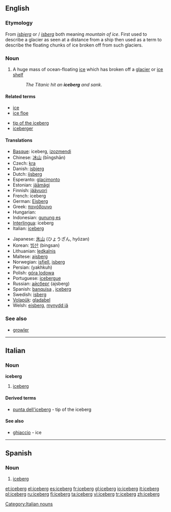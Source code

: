 ==English==
{{wikipedia}}

===Etymology===
From {{Dan.}} ''[[isbjerg]]'' or {{Norw.}}/{{Sw.}} ''[[isberg]]'' both meaning ''mountain of ice''. First used to describe a glacier as seen at a distance from a ship then used as a term to describe the floating chunks of ice broken off from such glaciers.

===Noun===
{{en-noun}}

# A huge mass of ocean-floating [[ice]] which has broken off a [[glacier]] or [[ice shelf]]
#: ''The Titanic hit an '''iceberg''' and sank''.

====Related terms====
{{top}}
* [[ice]]
* [[ice floe]]
{{mid}}
* [[tip of the iceberg]]
* [[iceberger]]
{{bottom}}

====Translations====
{{trans-top|huge mass of floating ice}}
* [[Basque]]: iceberg, [[izozmendi]]
* Chinese: [[冰山]] (bīngshān)
* Czech: [[kra]] {{f}}
* Danish: [[isbjerg]]
* Dutch: [[ijsberg]] {{m}}
* Esperanto: [[glacimonto]]
* Estonian: [[jäämägi]]
* Finnish: [[jäävuori]]
* French: iceberg {{m}}
* German: [[Eisberg]] {{m}}
* Greek: [[παγόβουνο]] {{n}}
* Hungarian: {{t|hu|jéghegy}}
* Indonesian: [[gunung es]]
* [[Interlingua]]: iceberg
* Italian: [[iceberg#Italian|iceberg]] {{m}}
{{trans-mid}}
* Japanese: [[氷山]] (ひょうざん, hyōzan)
* Korean: [[빙산]] (bingsan)
* Lithuanian: [[ledkalnis]] {{m}}
* Maltese: [[ajsberg]]
* Norwegian: [[isfjell]], [[isberg]]
* Persian: {{fa-Arab|[[یخکوه]]}} (yakhkuh)
* Polish: [[góra lodowa]] {{f}}
* Portuguese: [[icebergue]] {{m}}
* Russian: [[айсберг]] (ajsberg) {{m}}
* Spanish: [[banquisa]] {{f}}, [[#Spanish|iceberg]] {{m}}
* Swedish: [[isberg]] {{n}}
* [[Volapük]]: [[gladabel]]
* Welsh: [[eisberg]], [[mynydd iâ]]
{{trans-bottom}}

===See also===
* [[growler]]

----

==Italian==

===Noun===
'''iceberg''' {{m}} {{inv}}

# [[iceberg#English|iceberg]]

====Derived terms====
* [[punta dell'iceberg]] - tip of the iceberg

====See also====
* [[ghiaccio]] - ice

[[Category:Italian nouns]]

----

==Spanish==

===Noun===
{{es-noun-m}}

# [[iceberg#English|iceberg]]

[[et:iceberg]]
[[el:iceberg]]
[[es:iceberg]]
[[fr:iceberg]]
[[gl:iceberg]]
[[io:iceberg]]
[[it:iceberg]]
[[pl:iceberg]]
[[ru:iceberg]]
[[fi:iceberg]]
[[ta:iceberg]]
[[vi:iceberg]]
[[tr:iceberg]]
[[zh:iceberg]]